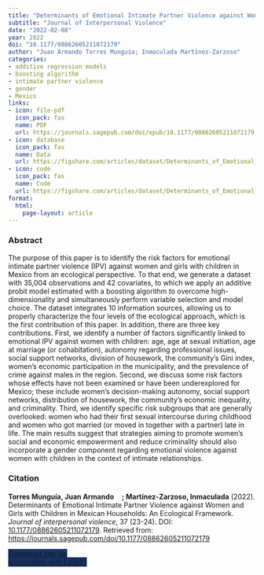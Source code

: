 ```yaml
---
title: "Determinants of Emotional Intimate Partner Violence against Women and Girls with Children in Mexican Households: An Ecological Framework"
subtitle: "Journal of Interpersonal Violence" 
date: "2022-02-08"
year: 2022
doi: "10.1177/08862605211072179"
author: "Juan Armando Torres Munguía; Inmaculada Martínez-Zarzoso"
categories:
- additive regression models
- boosting algorithm
- intimate partner violence
- gender
- Mexico
links:
- icon: file-pdf
  icon_pack: fas
  name: PDF
  url: https://journals.sagepub.com/doi/epub/10.1177/08862605211072179
- icon: database
  icon_pack: fas
  name: Data
  url: https://figshare.com/articles/dataset/Determinants_of_Emotional_Intimate_Partner_Violence_against_Women_and_Girls_with_Children_in_Mexican_Households_An_Ecological_Framework/25537654
- icon: code
  icon_pack: fas
  name: Code
  url: https://figshare.com/articles/dataset/Determinants_of_Emotional_Intimate_Partner_Violence_against_Women_and_Girls_with_Children_in_Mexican_Households_An_Ecological_Framework/25537654
format: 
  html: 
    page-layout: article
---
```

 
### Abstract 
The purpose of this paper is to identify the risk factors for emotional intimate partner violence (IPV) against women and girls with children in Mexico from an ecological perspective. To that end, we generate a dataset with 35,004 observations and 42 covariates, to which we apply an additive probit model estimated with a boosting algorithm to overcome high-dimensionality and simultaneously perform variable selection and model choice. The dataset integrates 10 information sources, allowing us to properly characterize the four levels of the ecological approach, which is the first contribution of this paper. In addition, there are three key contributions. First, we identify a number of factors significantly linked to emotional IPV against women with children: age, age at sexual initiation, age at marriage (or cohabitation), autonomy regarding professional issues, social support networks, division of housework, the community's Gini index, women's economic participation in the municipality, and the prevalence of crime against males in the region. Second, we discuss some risk factors whose effects have not been examined or have been underexplored for Mexico; these include women's decision-making autonomy, social support networks, distribution of housework, the community's economic inequality, and criminality. Third, we identify specific risk subgroups that are generally overlooked: women who had their first sexual intercourse during childhood and women who got married (or moved in together with a partner) late in life. The main results suggest that strategies aiming to promote women's social and economic empowerment and reduce criminality should also incorporate a gender component regarding emotional violence against women with children in the context of intimate relationships.

### Citation
<p><b>Torres Munguía, Juan Armando<a href="https://orcid.org/0000-0003-3432-6941" target="_blank"><img src="https://info.orcid.org/wp-content/uploads/2019/11/orcid_16x16.png" height="16" width="16" ></a>; Martínez-Zarzoso, Inmaculada</b> (2022). Determinants of Emotional Intimate Partner Violence against Women and Girls with Children in Mexican Households: An Ecological Framework. <i>Journal of interpersonal violence</i>, 37 (23-24). DOI: <a href="10.1177/08862605211072179" target="_blank">10.1177/08862605211072179</a>. Retrieved from: <a href="https://journals.sagepub.com/doi/10.1177/08862605211072179" target="_blank">https://journals.sagepub.com/doi/10.1177/08862605211072179</a></p>

```{=html}

  <div class="container text-center mt-4" >
  <a href="cite.bib" class="btn custom-btn mt-1" style="border:1px solid #153268; background-color: #153268; margin-top: 5px;" download>
    <i class="fas fa-cloud-arrow-down"></i> Download .bib file <br> (compatible with LaTeX)
  </a>

```
